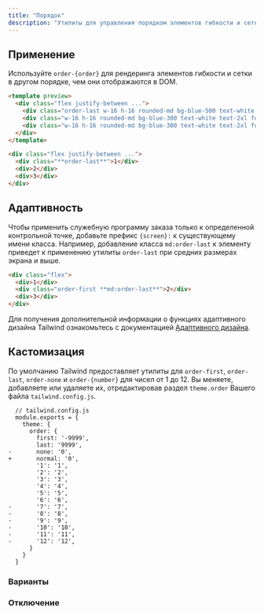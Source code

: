 ```yaml
---
title: "Порядок"
description: "Утилиты для управления порядком элементов гибкости и сетки."
---
```




## Применение

Используйте `order-{order}` для рендеринга элементов гибкости и сетки в другом порядке, чем они отображаются в DOM.

```html lightBlue
<template preview>
  <div class="flex justify-between ...">
    <div class="order-last w-16 h-16 rounded-md bg-blue-500 text-white text-2xl font-extrabold flex items-center justify-center">1</div>
    <div class="w-16 h-16 rounded-md bg-blue-300 text-white text-2xl font-extrabold flex items-center justify-center">2</div>
    <div class="w-16 h-16 rounded-md bg-blue-300 text-white text-2xl font-extrabold flex items-center justify-center">3</div>
  </div>
</template>

<div class="flex justify-between ...">
  <div class="**order-last**">1</div>
  <div>2</div>
  <div>3</div>
</div>
```


## Адаптивность

Чтобы применить служебную программу заказа только к определенной контрольной точке, добавьте префикс `{screen}:` к существующему имени класса. Например, добавление класса `md:order-last` к элементу приведет к применению утилиты `order-last` при средних размерах экрана и выше.

```html
<div class="flex">
  <div>1</div>
  <div class="order-first **md:order-last**">2</div>
  <div>3</div>
</div>
```

Для получения дополнительной информации о функциях адаптивного дизайна Tailwind ознакомьтесь с документацией [Адаптивного дизайна](/docs/responsive-design).

## Кастомизация

По умолчанию Tailwind предоставляет утилиты для `order-first`, `order-last`, `order-none` и `order-{number}` для чисел от 1 до 12. Вы меняете, добавляете или удаляете их, отредактировав раздел `theme.order` Вашего файла `tailwind.config.js`.

```diff-js
  // tailwind.config.js
  module.exports = {
    theme: {
      order: {
        first: '-9999',
        last: '9999',
-       none: '0',
+       normal: '0',
        '1': '1',
        '2': '2',
        '3': '3',
        '4': '4',
        '5': '5',
        '6': '6',
-       '7': '7',
-       '8': '8',
-       '9': '9',
-       '10': '10',
-       '11': '11',
-       '12': '12',
      }
    }
  }
```

### Варианты

<Variants plugin="order" />

### Отключение

<Disabling plugin="order" />

